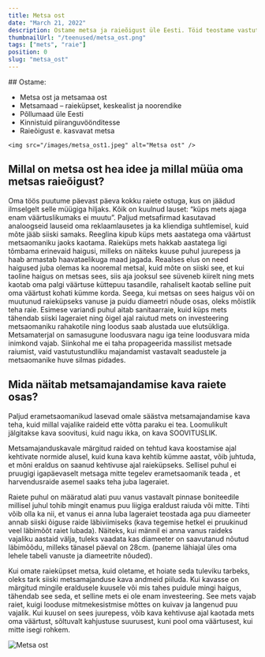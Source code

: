 ```yaml
---
title: Metsa ost
date: "March 21, 2022"
description: Ostame metsa ja raieõigust üle Eesti. Töid teostame vastutustundlikult.
thumbnailUrl: "/teenused/metsa_ost.png"
tags: ["mets", "raie"]
position: 0
slug: "metsa_ost"
---
```


<div className="flex justify-between flex-col md:flex-row">
    <div>
## Ostame:

- Metsa ost ja metsamaa ost
- Metsamaad – raieküpset, keskealist ja noorendike
- Põllumaad üle Eesti
- Kinnistuid piiranguvöönditesse
- Raieõigust e. kasvavat metsa
</div>

    <img src="/images/metsa_ost1.jpeg" alt="Metsa ost" />
</div>

## Millal on metsa ost hea idee ja millal müüa oma metsas raieõigust?

Oma töös puutume päevast päeva kokku raiete ostuga, kus on jäädud ilmselgelt selle müügiga hiljaks. Kõik on kuulnud lauset: “küps mets ajaga enam väärtuslikumaks ei muutu”. Paljud metsafirmad kasutavad analoogseid lauseid oma reklaamlausetes ja ka kliendiga suhtlemisel, kuid mõte jääb siiski samaks. Reeglina kipub küps mets aastatega oma väärtust metsaomaniku jaoks kaotama. Raieküps mets hakkab aastatega ligi tõmbama erinevaid haigusi, milleks on näiteks kuuse puhul juurepess ja haab armastab haavataelikuga maad jagada. Reaalses elus on need haigused juba olemas ka nooremal metsal, kuid mõte on siiski see, et kui taoline haigus on metsas sees, siis aja jooksul see süveneb kiirelt ning mets kaotab oma palgi väärtuse küttepuu tasandile, rahaliselt kaotab selline puit oma väärtust kohati kümme korda. Seega, kui metsas on sees haigus või on muutunud raieküpseks vanuse ja puidu diameetri nõude osas, oleks mõistlik teha raie. Esimese variandi puhul aitab sanitaarraie, kuid küps mets tähendab siiski lageraiet ning õigel ajal raiutud mets on investeering metsaomaniku rahakotile ning loodus saab alustada uue elutsükliga. Metsamaterjal on samasugune loodusvara nagu iga teine loodusvara mida inimkond vajab. Siinkohal me ei taha propageerida massilist metsade raiumist, vaid vastutustundliku majandamist vastavalt seadustele ja metsaomanike huve silmas pidades.

## Mida näitab metsamajandamise kava raiete osas?

Paljud erametsaomanikud lasevad omale säästva metsamajandamise kava teha, kuid millal vajalike raideid ette võtta paraku ei tea. Loomulikult jälgitakse kava soovitusi, kuid nagu ikka, on kava SOOVITUSLIK.

Metsamajanduskavale märgitud raided on tehtud kava koostamise ajal kehtivate normide alusel, kuid kuna kava kehtib kümme aastat, võib juhtuda, et mõni eraldus on saanud kehtivuse ajal raieküpseks. Sellisel puhul ei pruugigi igapäevaselt metsaga mitte tegelev erametsaomanik teada , et harvendusraide asemel saaks teha juba lageraiet.

Raiete puhul on määratud alati puu vanus vastavalt pinnase boniteedile millisel juhul tohib mingit enamus puu liigiga eraldust raiuda või mitte. Tihti võib olla ka nii, et vanus ei anna luba lageraiet teostada aga puu diameeter annab siiski õiguse raide läbiviimiseks (kava tegemise hetkel ei pruukinud veel läbimõõt raiet lubada). Näiteks, kui männil ei anna vanus raideks vajaliku aastaid välja, tuleks vaadata kas diameeter on saavutanud nõutud läbimõõdu, milleks tänasel päeval on 28cm. (paneme lähiajal üles oma lehele tabeli vanuste ja diameetrite nõuded).

Kui omate raieküpset metsa, kuid oletame, et hoiate seda tuleviku tarbeks, oleks tark siiski metsamajanduse kava andmeid piiluda. Kui kavasse on märgitud mingile eraldusele kuusele või mis tahes puidule mingi haigus, tähendab see seda, et selline mets ei ole enam investeering. See mets vajab raiet, kuigi looduse mitmekesistmise mõttes on kuivav ja langenud puu vajalik. Kui kuusel on sees juurepess, võib kava kehtivuse ajal kaotada mets oma väärtust, sõltuvalt kahjustuse suurusest, kuni pool oma väärtusest, kui mitte isegi rohkem.

<img src="/images/metsa_ost2.jpeg" alt="Metsa ost" />

